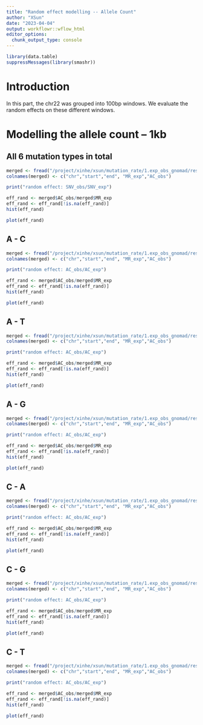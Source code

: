 ```yaml
---
title: "Random effect modelling -- Allele Count"
author: "XSun"
date: "2023-04-04"
output: workflowr::wflow_html
editor_options:
  chunk_output_type: console
---
```


```r
library(data.table)
suppressMessages(library(smashr))
```

# Introduction

In this part, the chr22 was grouped into 100bp windows. We evaluate the random effects on these different windows.

# Modelling the allele count -- 1kb

## All 6 mutation types in total

```r
merged <- fread("/project/xinhe/xsun/mutation_rate/1.exp_obs_gnomad/results/chr22_grouped_1kb_SNV.bed")
colnames(merged) <- c("chr","start","end", "MR_exp","AC_obs")

print("random effect: SNV_obs/SNV_exp")

eff_rand <- merged$AC_obs/merged$MR_exp
eff_rand <- eff_rand[!is.na(eff_rand)]
hist(eff_rand)

plot(eff_rand)
```


## A - C

```r
merged <- fread("/project/xinhe/xsun/mutation_rate/1.exp_obs_gnomad/results/chr22_ac_1kb_SNV.bed")
colnames(merged) <- c("chr","start","end", "MR_exp","AC_obs")

print("random effect: AC_obs/AC_exp")

eff_rand <- merged$AC_obs/merged$MR_exp
eff_rand <- eff_rand[!is.na(eff_rand)]
hist(eff_rand)

plot(eff_rand)
```

## A - T

```r
merged <- fread("/project/xinhe/xsun/mutation_rate/1.exp_obs_gnomad/results/chr22_at_1kb_SNV.bed")
colnames(merged) <- c("chr","start","end", "MR_exp","AC_obs")

print("random effect: AC_obs/AC_exp")

eff_rand <- merged$AC_obs/merged$MR_exp
eff_rand <- eff_rand[!is.na(eff_rand)]
hist(eff_rand)

plot(eff_rand)
```


## A - G

```r
merged <- fread("/project/xinhe/xsun/mutation_rate/1.exp_obs_gnomad/results/chr22_ag_1kb_SNV.bed")
colnames(merged) <- c("chr","start","end", "MR_exp","AC_obs")

print("random effect: AC_obs/AC_exp")

eff_rand <- merged$AC_obs/merged$MR_exp
eff_rand <- eff_rand[!is.na(eff_rand)]
hist(eff_rand)

plot(eff_rand)
```

## C - A

```r
merged <- fread("/project/xinhe/xsun/mutation_rate/1.exp_obs_gnomad/results/chr22_ca_1kb_SNV.bed")
colnames(merged) <- c("chr","start","end", "MR_exp","AC_obs")

print("random effect: AC_obs/AC_exp")

eff_rand <- merged$AC_obs/merged$MR_exp
eff_rand <- eff_rand[!is.na(eff_rand)]
hist(eff_rand)

plot(eff_rand)
```

## C - G

```r
merged <- fread("/project/xinhe/xsun/mutation_rate/1.exp_obs_gnomad/results/chr22_ct_1kb_SNV.bed")
colnames(merged) <- c("chr","start","end", "MR_exp","AC_obs")

print("random effect: AC_obs/AC_exp")

eff_rand <- merged$AC_obs/merged$MR_exp
eff_rand <- eff_rand[!is.na(eff_rand)]
hist(eff_rand)

plot(eff_rand)
```


## C - T

```r
merged <- fread("/project/xinhe/xsun/mutation_rate/1.exp_obs_gnomad/results/chr22_ct_1kb_SNV.bed")
colnames(merged) <- c("chr","start","end", "MR_exp","AC_obs")

print("random effect: AC_obs/AC_exp")

eff_rand <- merged$AC_obs/merged$MR_exp
eff_rand <- eff_rand[!is.na(eff_rand)]
hist(eff_rand)

plot(eff_rand)
```

